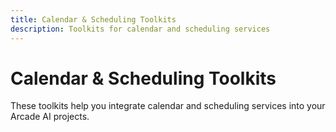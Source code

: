 ```yaml
---
title: Calendar & Scheduling Toolkits
description: Toolkits for calendar and scheduling services
---
```



# Calendar & Scheduling Toolkits

These toolkits help you integrate calendar and scheduling services into your Arcade AI projects.

<div className={styles.toolGrid}>
  <ToolCard
    name="Google Calendar"
    image="google_calendar"
    summary="Create, update, delete, and search events in Google Calendar with your agents."
    link="/integrations/toolkits/calendar/google_calendar"
    category="Toolkit"
  />
</div>
